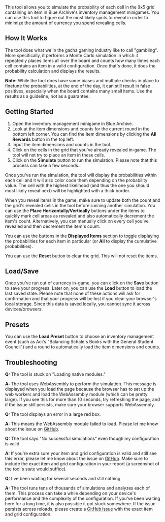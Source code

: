 This tool allows you to simulate the probability of each cell in the 9x5 grid
containing an item in Blue Archive's inventory management minigames. You can use
this tool to figure out the most likely spots to reveal in order to minimize the
amount of currency you spend revealing cells.

## How It Works

The tool does what we in the gacha gaming industry like to call "gambling". More
specifically, it performs a Monte Carlo simulation in which it repeatedly places
items all over the board and counts how many times each cell contains an item in
a valid configuration. Once that's done, it does the probability calculation and
displays the results.

**Note:** While the tool does have some biases and multiple checks in place to
finetune the probabilities, at the end of the day, it can still result in false
positives, especially when the board contains many small items. Use the results
as a guideline, not as a guarantee.

## Getting Started

1. Open the inventory management minigame in Blue Archive.
2. Look at the item dimensions and counts for the current round in the bottom
   left corner. You can find the item dimensions by clicking the **All Rewards**
   button in the top left.
3. Input the item dimensions and counts in the tool.
4. Click on the cells in the grid that you've already revealed in-game. The tool
   will not try to place an item in these cells.
5. Click on the **Simulate** button to run the simulation. Please note that this
   process can take a few seconds.

Once you've run the simulation, the tool will display the probabilities within
each cell and it will also color code them depending on the probability value.
The cell with the highest likelihood (and thus the one you should most likely
reveal next) will be highlighted with a thick border.

When you reveal items in the game, make sure to update both the count and the
grid's revealed cells in the tool before running another simulation. You can
use the **Place Horizontally/Vertically** buttons under the items to quickly
mark cell areas as revealed and also automatically decrement the item's count.
Alternatively, you can manually click on every cell you've revealed and then
decrement the item's count.

You can use the buttons in the **Displayed Items** section to toggle displaying
the probabilities for each item in particular (or **All** to display the
cumulative probabilities).

You can use the **Reset** button to clear the grid. This will not reset the
items.

## Load/Save

Once you've run out of currency in-game, you can click on the **Save** button to
save your progress. Later on, you can use the **Load** button to load the last
saved state. Please note that none of these actions will ask for confirmation
and that your progress will be lost if you clear your browser's local storage.
Since this data is saved locally, you cannot sync it across devices/browsers.

## Presets

You can use the **Load Preset** button to choose an inventory management event
(such as Aoi's "Balancing Schale's Books with the General Student Council") and
a round to automatically load the item dimensions and counts.

## Troubleshooting

**Q:** The tool is stuck on "Loading native modules."

**A:** The tool uses WebAssembly to perform the simulation. This message is
displayed when you load the page because the browser has to set up the web
workers and load the WebAssembly module (which can be pretty large). If you see
this for more than 10 seconds, try refreshing the page, and if the issue still
persists, make sure your browser supports WebAssembly.

**Q:** The tool displays an error in a large red box.

**A:** This means the WebAssembly module failed to load. Please let me know
about the issue on [GitHub][github-issues-link].

**Q:** The tool says "No successful simulations" even though my configuration is
valid.

**A:** If you're extra sure your item and grid configuration is valid and still
see this error, please let me know about the issue on [GitHub][github-issues-link].
Make sure to include the exact item and grid configuration in your report (a
screenshot of the tool's state would suffice).

**Q:** I've been waiting for several seconds and still nothing.

**A:** The tool runs tens of thousands of simulations and analyzes each of them.
This process can take a while depending on your device's performance and the
complexity of the configuration. If you've been waiting here for a long time, it
is also possible it got stuck somewhere. If the issue persists across reloads,
please create a [GitHub issue][github-issues-link] with the exact item and grid
configuration.

[github-issues-link]: https://github.com/jozsefsallai/ba-tools/issues
